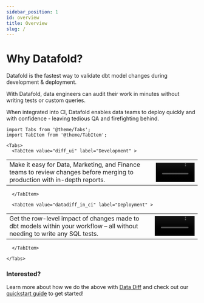 ```yaml
---
sidebar_position: 1
id: overview
title: Overview
slug: /
---
```


# Why Datafold?

Datafold is the fastest way to validate dbt model changes during development & deployment.

With Datafold, data engineers can audit their work in minutes without writing tests or custom queries. 

When integrated into CI, Datafold enables data teams to deploy quickly and with confidence - leaving tedious QA and firefighting behind.


```mdx-code-block
import Tabs from '@theme/Tabs';
import TabItem from '@theme/TabItem';

<Tabs>
  <TabItem value="diff_ui" label="Development" >
```  

<table >
 <tr>
    <td>
    Make it easy for Data, Marketing, and Finance teams to review changes before merging to production with in-depth reports.</td>
    <td><video src="https://datafold-public.s3.us-west-2.amazonaws.com/small-video-02.mp4" preload="metadata" autoplay="autoplay" loop="loop" muted="" width="100%" height="auto%"></video></td>
 </tr>
</table>

```mdx-code-block
  </TabItem>
```

```mdx-code-block
  <TabItem value="datadiff_in_ci" label="Deployment" >
```  

<table >
 <tr>
    <td>Get the row-level impact of changes made to dbt models within your workflow – all without needing to write any SQL tests.</td>
    <td><video src="https://datafold-public.s3.us-west-2.amazonaws.com/small-video-01.mp4" preload="metadata" autoplay="autoplay" loop="loop" muted="" width="100%" height="auto%"></video></td>
 </tr>
</table>

```mdx-code-block
  </TabItem>
```

```mdx-code-block
</Tabs>
```

### Interested?
Learn more about how we do the above with [Data Diff](features/data_diff) and check out our [quickstart guide](quickstart_guide) to get started!